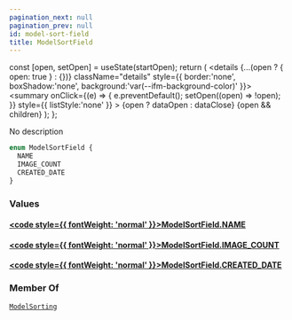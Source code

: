 ```yaml
---
pagination_next: null
pagination_prev: null
id: model-sort-field
title: ModelSortField
---
```









  const [open, setOpen] = useState(startOpen);
  return (
    <details {...(open ? { open: true } : {})} className="details" style={{ border:'none', boxShadow:'none', background:'var(--ifm-background-color)' }}>
      <summary
        onClick={(e) => {
          e.preventDefault();
          setOpen((open) => !open);
        }}
        style={{ listStyle:'none' }}
      >
      {open ? dataOpen : dataClose}
      </summary>
      {open && children}
    </details>
  );
};








No description


```graphql
enum ModelSortField {
  NAME
  IMAGE_COUNT
  CREATED_DATE
}
```




### Values

#### [<code style={{ fontWeight: 'normal' }}>ModelSortField.<b>NAME</b></code>](#)  
> 
> 
> 
> 

#### [<code style={{ fontWeight: 'normal' }}>ModelSortField.<b>IMAGE_COUNT</b></code>](#)  
> 
> 
> 
> 

#### [<code style={{ fontWeight: 'normal' }}>ModelSortField.<b>CREATED_DATE</b></code>](#)  
> 
> 
> 
> 





### Member Of

[`ModelSorting`](/types/inputs/model-sorting)  <Badge class="badge badge--secondary" text="input"/>

